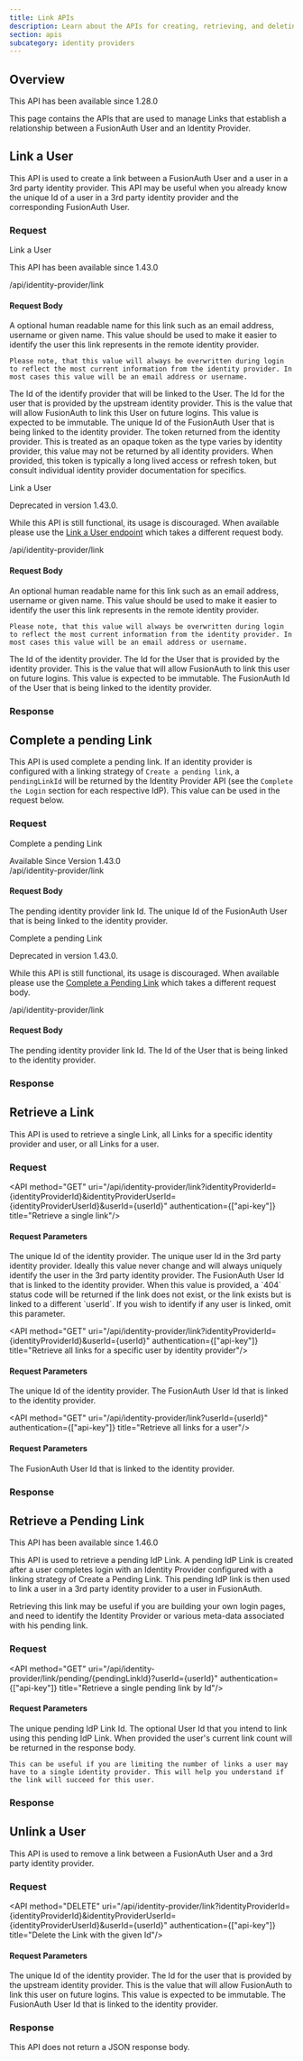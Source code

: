 ```yaml
---
title: Link APIs
description: Learn about the APIs for creating, retrieving, and deleting Identity Provider Links.
section: apis
subcategory: identity providers
---
```


## Overview

<Aside type="version">
This API has been available since 1.28.0
</Aside>

This page contains the APIs that are used to manage Links that establish a relationship between a FusionAuth User and an Identity Provider.

## Link a User

This API is used to create a link between a FusionAuth User and a user in a 3rd party identity provider. This API may be useful when you already know the unique Id of a user in a 3rd party identity provider and the corresponding FusionAuth User.

### Request

<APIAuthentication icon="lock">Link a User</APIAuthentication>

<Aside type="version">
This API has been available since 1.43.0
</Aside>

<API method="POST">/api/identity-provider/link</API>

<XFusionauthTenantIdHeaderScopedOperation />

#### Request Body

<APIBlock>
  <APIField name="identityProviderLink.displayName" type="String" optional>
    A optional human readable name for this link such as an email address, username or given name. This value should be used to make it easier to identify the user this link represents in the remote identity provider.

    Please note, that this value will always be overwritten during login to reflect the most current information from the identity provider. In most cases this value will be an email address or username.
  </APIField>
  <APIField name="identityProviderLink.identityProviderId" type="UUID" required>
    The Id of the identify provider that will be linked to the User.
  </APIField>
  <APIField name="identityProviderLink.identityProviderUserId" type="String" required>
    The Id for the user that is provided by the upstream identity provider. This is the value that will allow FusionAuth to link this User on future logins. This value is expected to be immutable.
  </APIField>
  <APIField name="identityProviderLink.userId" type="UUID" required>
    The unique Id of the FusionAuth User that is being linked to the identity provider.
  </APIField>
  <APIField name="identityProviderLink.token" type="String" optional>
    The token returned from the identity provider. This is treated as an opaque token as the type varies by identity provider, this value may not be returned by all identity providers. When provided, this token is typically a long lived access or refresh token, but consult individual identity provider documentation for specifics.
  </APIField>
</APIBlock>

<JSON title="Example Request JSON" src="identity-providers/links/request.json" />

<APIAuthentication icon="lock">Link a User</APIAuthentication>

<Aside type="note">
Deprecated in version 1.43.0.

While this API is still functional, its usage is discouraged. When available please use the [Link a User endpoint](/docs/apis/identity-providers/links#link-a-user) which takes a different request body.
</Aside>

<API method="POST">/api/identity-provider/link</API>

<XFusionauthTenantIdHeaderScopedOperation />

#### Request Body

<APIBlock>
  <APIField name="displayName" type="String" optional since="1.28.1">
    An optional human readable name for this link such as an email address, username or given name. This value should be used to make it easier to identify the user this link represents in the remote identity provider.

    Please note, that this value will always be overwritten during login to reflect the most current information from the identity provider. In most cases this value will be an email address or username.
  </APIField>
  <APIField name="identityProviderId" type="UUID" required>
    The Id of the identity provider.
  </APIField>
  <APIField name="identityProviderUserId" type="String" required>
    The Id for the User that is provided by the identity provider. This is the value that will allow FusionAuth to link this user on future logins. This value is expected to be immutable.
  </APIField>
  <APIField name="userId" type="UUID" required>
    The FusionAuth Id of the User that is being linked to the identity provider.
  </APIField>
</APIBlock>

<JSON title="Example Request JSON" src="identity-providers/links/request-deprecated.json" />

### Response

<StandardPostResponseCodes never_search_error webhook_event />

<LinksPostResponseBody />

## Complete a pending Link

This API is used complete a pending link. If an identity provider is configured with a linking strategy of `Create a pending link`, a `pendingLinkId` will be returned by the Identity Provider API (see the `Complete the Login` section for each respective IdP). This value can be used in the request below.

### Request

<APIAuthentication icon="lock">Complete a pending Link</APIAuthentication>

<Aside type="version">
Available Since Version 1.43.0
</Aside>
<API method="POST">/api/identity-provider/link</API>

<XFusionauthTenantIdHeaderScopedOperation />

#### Request Body

<APIBlock>
  <APIField name="pendingIdPLinkId" type="String" required>
    The pending identity provider link Id.
  </APIField>
  <APIField name="identityProviderLink.userId" type="String" required>
    The unique Id of the FusionAuth User that is being linked to the identity provider.
  </APIField>
</APIBlock>

<JSON title="Example Request JSON" src="identity-providers/links/pending-request.json" />

<APIAuthentication icon="lock">Complete a pending Link</APIAuthentication>

<Aside type="note">
Deprecated in version 1.43.0.

While this API is still functional, its usage is discouraged. When available please use the [Complete a Pending Link](/docs/apis/identity-providers/links#complete-a-pending-link) which takes a different request body.
</Aside>

<API method="POST">/api/identity-provider/link</API>

<XFusionauthTenantIdHeaderScopedOperation />

#### Request Body

<APIBlock>
  <APIField name="pendingIdPLinkId" type="String" required>
    The pending identity provider link Id.
  </APIField>
  <APIField name="userId" type="String" required>
    The Id of the User that is being linked to the identity provider.
  </APIField>
</APIBlock>

<JSON title="Example Request JSON" src="identity-providers/links/pending-request-deprecated.json" />

### Response

<StandardPostResponseCodes never_search_error webhook_event />

<LinksPostResponseBody />

## Retrieve a Link

This API is used to retrieve a single Link, all Links for a specific identity provider and user, or all Links for a user.

### Request

<API method="GET" uri="/api/identity-provider/link?identityProviderId={identityProviderId}&identityProviderUserId={identityProviderUserId}&userId={userId}" authentication={["api-key"]} title="Retrieve a single link"/>

<XFusionauthTenantIdHeaderScopedOperation />

#### Request Parameters

<APIBlock>
  <APIField name="identityProviderId" type="UUID" required>
    The unique Id of the identity provider.
  </APIField>
  <APIField name="identityProviderUserId" type="String" required>
    The unique user Id in the 3rd party identity provider. Ideally this value never change and will always uniquely identify the user in the 3rd party identity provider.
  </APIField>
  <APIField name="userId" type="UUID" optional>
    The FusionAuth User Id that is linked to the identity provider. When this value is provided, a `404` status code will be returned if the link does not exist, or the link exists but is linked to a different `userId`. If you wish to identify if any user is linked, omit this parameter.
  </APIField>
</APIBlock>

<API method="GET" uri="/api/identity-provider/link?identityProviderId={identityProviderId}&userId={userId}" authentication={["api-key"]} title="Retrieve all links for a specific user by identity provider"/>

<XFusionauthTenantIdHeaderScopedOperation />

#### Request Parameters

<APIBlock>
  <APIField name="identityProviderId" type="UUID" required>
    The unique Id of the identity provider.
  </APIField>
  <APIField name="userId" type="UUID" required>
    The FusionAuth User Id that is linked to the identity provider.
  </APIField>
</APIBlock>

<API method="GET" uri="/api/identity-provider/link?userId={userId}" authentication={["api-key"]} title="Retrieve all links for a user"/>

<XFusionauthTenantIdHeaderScopedOperation />

#### Request Parameters

<APIBlock>
  <APIField name="userId" type="UUID" required>
    The FusionAuth User Id that is linked to the identity provider.
  </APIField>
</APIBlock>

### Response

<StandardGetResponseCodes never_search_error />

<LinkResponseBody />

<LinksResponseBody />

## Retrieve a Pending Link

<Aside type="version">
This API has been available since 1.46.0
</Aside>

This API is used to retrieve a pending IdP Link. A pending IdP Link is created after a user completes login with an Identity Provider configured with a linking strategy of <InlineField>Create a Pending Link</InlineField>. This pending IdP link is then used to link a user in a 3rd party identity provider to a user in FusionAuth.

Retrieving this link may be useful if you are building your own login pages, and need to identify the Identity Provider or various meta-data associated with his pending link.

### Request

<API method="GET" uri="/api/identity-provider/link/pending/{pendingLinkId}?userId={userId}" authentication={["api-key"]} title="Retrieve a single pending link by Id"/>

<XFusionauthTenantIdHeaderScopedOperation />

#### Request Parameters

<APIBlock>
  <APIField name="pendingLinkId" type="String" required>
    The unique pending IdP Link Id.
  </APIField>
  <APIField name="userId" type="UUID" optional>
    The optional User Id that you intend to link using this pending IdP Link. When provided the user's current link count will be returned in the response body.

    This can be useful if you are limiting the number of links a user may have to a single identity provider. This will help you understand if the link will succeed for this user.
  </APIField>
</APIBlock>

### Response

<StandardGetResponseCodes never_search_error />

<PendingLinkResponseBody />

## Unlink a User

This API is used to remove a link between a FusionAuth User and a 3rd party identity provider.

### Request

<API method="DELETE" uri="/api/identity-provider/link?identityProviderId={identityProviderId}&identityProviderUserId={identityProviderUserId}&userId={userId}" authentication={["api-key"]} title="Delete the Link with the given Id"/>

<XFusionauthTenantIdHeaderScopedOperation />

#### Request Parameters

<APIBlock>
  <APIField name="identityProviderId" type="UUID" required>
    The unique Id of the identity provider.
  </APIField>
  <APIField name="identityProviderUserId" type="String" required>
    The Id for the user that is provided by the upstream identity provider. This is the value that will allow FusionAuth to link this user on future logins. This value is expected to be immutable.
  </APIField>
  <APIField name="userId" type="UUID" required>
    The FusionAuth User Id that is linked to the identity provider.
  </APIField>
</APIBlock>

### Response

This API does not return a JSON response body.

<StandardDeleteResponseCodes never_search_error />
